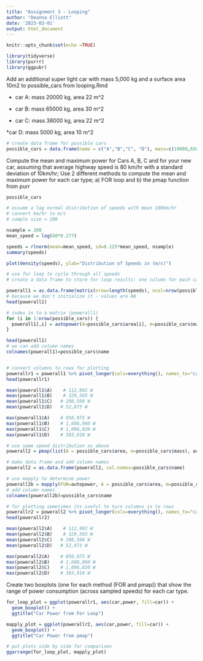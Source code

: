 ```yaml
---
title: "Assignment 3 - Looping"
author: "Deanna Elliott"
date: '2023-03-01'
output: html_document
---
```


```r
knitr::opts_chunk$set(echo =TRUE)

library(tidyverse)
library(purrr)
library(ggpubr)
```

Add an additional super light car with mass 5,000 kg and a surface area 10m2 to possible_cars from looping.Rmd

* car A:  mass 20000 kg, area 22 m^2

* car B: mass 65000 kg, area 30 m^2

* car C: mass 38000 kg, area 22 m^2

*car D: mass 5000 kg, area 10 m^2

```r

# create data frame for possible cars
possible_cars = data.frame(name = c("A","B","C", "D"), mass=c(10000,65000,38000,5000), area = c(22,30,22,10))

```

Compute the mean and maximum power for Cars A, B, C and for your new car, assuming that average highway speed is 80 km/hr with a standard deviation of 10km/hr; Use 2 different methods to compute the mean and maximum power for each car type; a) FOR loop and b) the pmap function from purr

```r

possible_cars

# assume a log normal distribution of speeds with mean 100km/hr
# convert km/hr to m/s
# sample size = 200

nsample = 200
mean_speed = log(80*0.277)

speeds = rlnorm(mean=mean_speed, sd=0.125*mean_speed, nsample)
summary(speeds)

plot(density(speeds), ylab="Distribution of Speeds in (m/s)")

# use for loop to cycle through all speeds
# create a data frame to store for loop results: one column for each car and one row for each speed

powerall1 = as.data.frame(matrix(nrow=length(speeds), ncol=nrow(possible_cars)))
# because we don't initialize it - values are NA
head(powerall1)

# index in to a matrix (powerall1)
for (i in 1:nrow(possible_cars)) {
  powerall1[,i] = autopower(A=possible_cars$area[i], m=possible_cars$mass[i], V=speeds)
}

head(powerall1)
# we can add column names
colnames(powerall1)=possible_cars$name


# convert columns to rows for plotting
powerallr1 = powerall1 %>% pivot_longer(cols=everything(), names_to="car", values_to="power")
head(powerallr1)

mean(powerall1$A)    # 112,902 W
mean(powerall1$B)    # 329,503 W
mean(powerall1$C)   # 208,598 W
mean(powerall1$D)   # 52,873 W

max(powerall1$A)    # 858,075 W
max(powerall1$B)    # 1,608,060 W
max(powerall1$C)    # 1,096,820 W
max(powerall1$D)    # 393,910 W

```

```r

# use same speed distribution as above
powerall2 = pmap(list(A = possible_cars$area, m=possible_cars$mass), autopower, V=speeds)

# make data frame and add column names
powerall2 = as.data.frame(powerall2, col.names=possible_cars$name)

# use mapply to determine power
powerall2b = mapply(FUN=autopower, A = possible_cars$area, m=possible_cars$mass, MoreArgs = list(V=speeds))
# add column names
colnames(powerall2b)=possible_cars$name

# for plotting sometimes its useful to turn columns in to rows
powerallr2 = powerall2 %>% pivot_longer(cols=everything(), names_to="car", values_to="power")
head(powerallr2)

mean(powerall2$A)    # 112,902 W
mean(powerall2$B)    # 329,503 W
mean(powerall2$C)   # 208,598 W
mean(powerall2$D)   # 52,873 W

max(powerall2$A)    # 858,075 W
max(powerall2$B)    # 1,608,060 W
max(powerall2$C)    # 1,096,820 W
max(powerall2$D)    # 393,910 W

```

Create two boxplots (one for each method (FOR and pmap)) that show the range of power consumption (across sampled speeds) for each car type.

```r

for_loop_plot = ggplot(powerallr1, aes(car,power, fill=car)) + 
  geom_boxplot() +
  ggtitle("Car Power from For Loop")

mapply_plot = ggplot(powerallr2, aes(car,power, fill=car)) + 
  geom_boxplot() + 
  ggtitle("Car Power from pmap")

# put plots side by side for comparison
ggarrange(for_loop_plot, mapply_plot)
```

